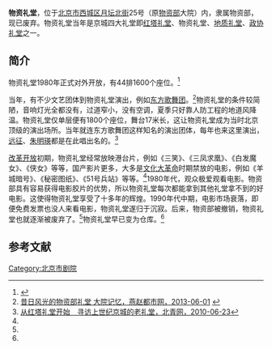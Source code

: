 '''物资礼堂'''，位于[[北京市|北京市]][[西城区|西城区]][[月坛北街|月坛北街]]25号（原[[中华人民共和国物资部|物资部]]大院）内，隶属物资部，现已废弃。物资礼堂当年是京城四大礼堂即[[红塔礼堂|红塔礼堂]]、物资礼堂、[[地质礼堂|地质礼堂]]、[[全国政协礼堂|政协礼堂]]之一。

==简介==
物资礼堂1980年正式对外开放，有44排1600个座位。<ref>{{Cite web |url=http://news.163.com/10/0307/14/6169V6C1000146BB.html |title=老北京的影剧院，网易，2010-03-07 |access-date=2014-01-09 |archive-url=https://web.archive.org/web/20180215084100/http://news.163.com/10/0307/14/6169V6C1000146BB.html |archive-date=2018-02-15 |dead-url=yes }}</ref>

当年，有不少文艺团体到物资礼堂演出，例如[[东方歌舞团|东方歌舞团]]。<ref name=yzds>[http://bj.yzdsb.com.cn/system/2013/06/01/012816083.shtml 昔日风光的物资部礼堂 大院记忆，燕赵都市网，2013-06-01] {{webarchive|url=https://web.archive.org/web/20140109185131/http://bj.yzdsb.com.cn/system/2013/06/01/012816083.shtml |date=2014-01-09 }}</ref>物资礼堂的条件较简陋，音响灯光全都没有，过道窄小，没有空调，夏季只好靠人防工程的地道风降温。物资礼堂仅单层便有1800个座位，舞台17米长，这让物资礼堂成为当时北京顶级的演出场所。当年就连东方歌舞团这样知名的演出团体，每年也来这里演出，[[远征_(歌手)|远征]]、[[朱明瑛|朱明瑛]]都是在此唱出名的。<ref name=bqw>[http://bjyouth.ynet.com/article.jsp?oid=66611238 从红塔礼堂开始　寻访上世纪京城的老礼堂，北青网，2010-06-23]{{dead link|date=2018年1月 |bot=InternetArchiveBot |fix-attempted=yes }}</ref>

[[改革开放|改革开放]]初期，物资礼堂经常放映港台片，例如《三笑》、《三凤求凰》、《白发魔女》、《侠女》等等，国产影片更多，大多是[[文化大革命|文化大革命]]时期禁放的电影，例如《羊城暗号》、《秘密图纸》、《51号兵站》等等。<ref name=yzds/>1980年代，观众极爱观看电影。物资部具有容易获得电影胶片的优势，所以物资礼堂每次都能拿到其他礼堂拿不到的好电影。这使得物资礼堂享受了十多年的辉煌。1990年代中期，电影市场衰落，即便免费发票也没人来看电影，物资礼堂遂归于沉寂。后来，物资部被撤销，物资礼堂也就逐渐被废弃了。<ref name=bqw/>物资礼堂早已变为仓库。<ref name=yzds/>

==参考文献==
{{reflist}}

[[Category:北京市剧院|Category:北京市剧院]]